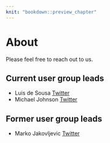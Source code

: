 ```yaml
---
knit: "bookdown::preview_chapter"
---
```

  
# About
Please feel free to reach out to us.

## Current user group leads
* Luis de Sousa [Twitter](https://twitter.com/luis_de_sousa)
* Michael Johnson [Twitter](https://twitter.com/Mikejohnsonza)

## Former user group leads
* Marko Jakovljevic [Twitter](https://twitter.com/MarchofReason)
